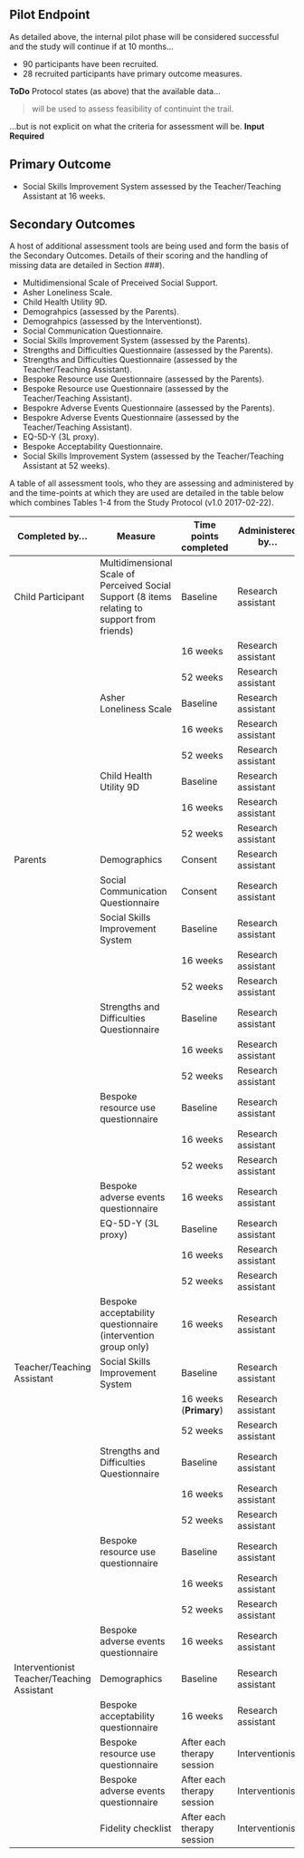 ## Pilot Endpoint

As detailed above, the internal pilot phase will be considered successful and the study will continue if at 10 months...

- 90 participants have been recruited.
- 28 recruited participants have primary outcome measures.

**ToDo** Protocol states (as above) that the available data...

> will be used to assess feasibility of continuint the trail.

...but is not explicit on what the criteria for assessment will be.  **Input Required**

## Primary Outcome

* Social Skills Improvement System assessed by the Teacher/Teaching Assistant at 16 weeks.

## Secondary Outcomes

A host of additional assessment tools are being used and form the basis of the Secondary Outcomes.  Details of their scoring and the handling of missing data are detailed in Section ###).

* Multidimensional Scale of Preceived Social Support.
* Asher Loneliness Scale.
* Child Health Utility 9D.
* Demograhpics (assessed by the Parents).
* Demograhpics (assessed by the Interventionst).
* Social Communication Questionnaire.
* Social Skills Improvement System (assessed by the Parents).
- Strengths and Difficulties Questionnaire (assessed by the Parents).
- Strengths and Difficulties Questionnaire (assessed by the Teacher/Teaching Assistant).
- Bespoke Resource use Questionnaire (assessed by the Parents).
- Bespoke Resource use Questionnaire (assessed by the Teacher/Teaching Assistant).
* Bespokre Adverse Events Questionnaire (assessed by the Parents).
* Bespokre Adverse Events Questionnaire (assessed by the Teacher/Teaching Assistant).
- EQ-5D-Y (3L proxy).
- Bespoke Acceptability Questionnaire.
- Social Skills Improvement System (assessed by the Teacher/Teaching Assistant at 52 weeks).


A table of all assessment tools, who they are assessing and administered by and the time-points at which they are used are detailed in the table below which combines Tables 1-4 from the Study Protocol (v1.0 2017-02-22).


| Completed by...  | Measure                | Time points completed | Administered by... |
|------------------|------------------------|-----------------------|--------------------|
| Child Participant | Multidimensional Scale of Perceived Social Support (8 items relating to support from friends) | Baseline | Research assistant |
|                  |                        | 16 weeks              | Research assistant |
|                  |                        | 52 weeks              | Research assistant |
|                  | Asher Loneliness Scale | Baseline              | Research assistant |
|                  |                        | 16 weeks              | Research assistant |
|                  |                        | 52 weeks              | Research assistant |
|                  | Child Health Utility 9D| Baseline              | Research assistant |
|                  |                        | 16 weeks              | Research assistant |
|                  |                        | 52 weeks              | Research assistant |
| Parents          | Demographics           | Consent               | Research assistant |
|                  | Social Communication Questionnaire | Consent   | Research assistant |
|                  | Social Skills Improvement System   | Baseline  | Research assistant |
|                  |                        | 16 weeks              | Research assistant |
|                  |                        | 52 weeks              | Research assistant |
|                  | Strengths and Difficulties Questionnaire | Baseline | Research assistant |
|                  |                        | 16 weeks              | Research assistant |
|                  |                        | 52 weeks              | Research assistant |
|                  | Bespoke resource use questionnaire | Baseline  | Research assistant |
|                  |                        | 16 weeks              | Research assistant |
|                  |                        | 52 weeks              | Research assistant |
|                  | Bespoke adverse events questionnaire | 16 weeks| Research assistant |
|                  | EQ-5D-Y  (3L proxy)    | Baseline              | Research assistant |
|                  |                        | 16 weeks              | Research assistant |
|                  |                        | 52 weeks              | Research assistant |
|                  | Bespoke acceptability questionnaire (intervention group only) | 16 weeks | Research assistant |
| Teacher/Teaching Assistant | Social Skills Improvement System | Baseline | Research assistant |
|                  |                        | 16 weeks (**Primary**)| Research assistant |
|                  |                        | 52 weeks              | Research assistant |
|                  | Strengths and Difficulties Questionnaire | Baseline | Research assistant |
|                  |                        | 16 weeks              | Research assistant |
|                  |                        | 52 weeks              | Research assistant |
|                  | Bespoke resource use questionnaire | Baseline  | Research assistant |
|                  |                        | 16 weeks              | Research assistant |
|                  |                        | 52 weeks              | Research assistant |
|                  | Bespoke adverse events questionnaire | 16 weeks| Research assistant |
| Interventionist Teacher/Teaching Assistant | Demographics | Baseline | Research assistant |
|                  | Bespoke acceptability questionnaire  | 16 weeks | Research assistant |
|                  | Bespoke resource use questionnaire   | After each therapy session | Interventionist |
|                  | Bespoke adverse events questionnaire | After each therapy session | Interventionist |
|                  | Fidelity checklist                   | After each therapy session | Interventionist |
